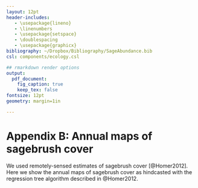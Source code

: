 ```yaml
---
layout: 12pt
header-includes:
   - \usepackage{lineno}
   - \linenumbers
   - \usepackage{setspace}
   - \doublespacing
   - \usepackage{graphicx}
bibliography: ~/Dropbox/Bibliography/SageAbundance.bib
csl: components/ecology.csl

## rmarkdown render options
output:
  pdf_document:
    fig_caption: true
    keep_tex: false
fontsize: 12pt
geometry: margin=1in

---
```


\renewcommand\thefigure{B\arabic{figure}}  

Appendix B: Annual maps of sagebrush cover
==========================================

We used remotely-sensed estimates of sagebrush cover [@Homer2012].
Here we show the annual maps of sagebrush cover as hindcasted with the regression tree algorithm described in @Homer2012.

\begin{figure}[!ht]
  \centering
      \includegraphics[width=7in]{../figures/all_years_percCover.png}
  \caption{Estimated percent cover of 30 x 30 meter pixels in our study area in southwestern Wyoming (see Fig. 1). Maps show percent cover for each year (1984-2011).}
\end{figure}